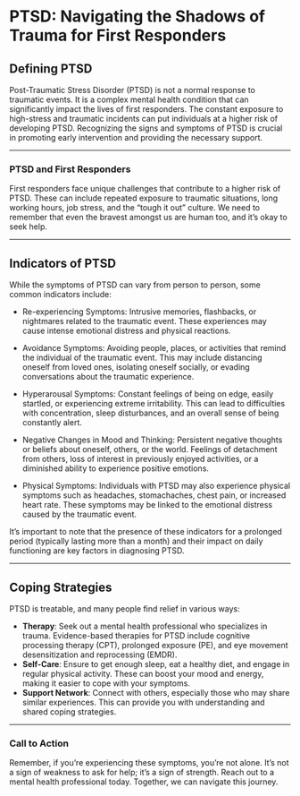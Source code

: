# PTSD: Navigating the Shadows of Trauma for First Responders

## **Defining PTSD**

Post-Traumatic Stress Disorder (PTSD) is not a normal response to traumatic events. It is a complex mental health condition that can significantly impact the lives of first responders. The constant exposure to high-stress and traumatic incidents can put individuals at a higher risk of developing PTSD. Recognizing the signs and symptoms of PTSD is crucial in promoting early intervention and providing the necessary support.

---

### **PTSD and First Responders**

First responders face unique challenges that contribute to a higher risk of PTSD. These can include repeated exposure to traumatic situations, long working hours, job stress, and the "tough it out" culture. We need to remember that even the bravest amongst us are human too, and it's okay to seek help.

---

## **Indicators of PTSD**

While the symptoms of PTSD can vary from person to person, some common indicators include:

- Re-experiencing Symptoms: Intrusive memories, flashbacks, or nightmares related to the traumatic event. These experiences may cause intense emotional distress and physical reactions.

- Avoidance Symptoms: Avoiding people, places, or activities that remind the individual of the traumatic event. This may include distancing oneself from loved ones, isolating oneself socially, or evading conversations about the traumatic experience.

- Hyperarousal Symptoms: Constant feelings of being on edge, easily startled, or experiencing extreme irritability. This can lead to difficulties with concentration, sleep disturbances, and an overall sense of being constantly alert.

- Negative Changes in Mood and Thinking: Persistent negative thoughts or beliefs about oneself, others, or the world. Feelings of detachment from others, loss of interest in previously enjoyed activities, or a diminished ability to experience positive emotions.

- Physical Symptoms: Individuals with PTSD may also experience physical symptoms such as headaches, stomachaches, chest pain, or increased heart rate. These symptoms may be linked to the emotional distress caused by the traumatic event.

It's important to note that the presence of these indicators for a prolonged period (typically lasting more than a month) and their impact on daily functioning are key factors in diagnosing PTSD.

---

## **Coping Strategies**

PTSD is treatable, and many people find relief in various ways:

- **Therapy**: Seek out a mental health professional who specializes in trauma. Evidence-based therapies for PTSD include cognitive processing therapy (CPT), prolonged exposure (PE), and eye movement desensitization and reprocessing (EMDR).
- **Self-Care**: Ensure to get enough sleep, eat a healthy diet, and engage in regular physical activity. These can boost your mood and energy, making it easier to cope with your symptoms.
- **Support Network**: Connect with others, especially those who may share similar experiences. This can provide you with understanding and shared coping strategies.

---

### **Call to Action**

Remember, if you're experiencing these symptoms, you're not alone. It's not a sign of weakness to ask for help; it's a sign of strength. Reach out to a mental health professional today. Together, we can navigate this journey.

